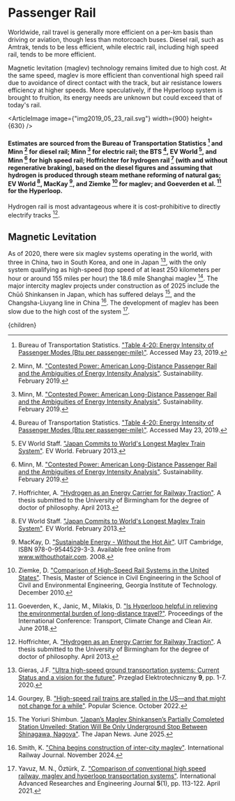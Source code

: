 


# Passenger Rail

Worldwide, rail travel is generally more efficient on a per-km basis than driving or aviation, though less than motorcoach buses. Diesel rail, such as Amtrak, tends to be less efficient, while electric rail, including high speed rail, tends to be more efficient.

Magnetic levitation (maglev) technology remains limited due to high cost. At the same speed, maglev is more efficient than conventional high speed rail due to avoidance of direct contact with the track, but air resistance lowers efficiency at higher speeds. More speculatively, if the Hyperloop system is brought to fruition, its energy needs are unknown but could exceed that of today's rail.

<ArticleImage image={"img2019_05_23_rail.svg"} width={900} height={630} />
#### Estimates are sourced from the Bureau of Transportation Statistics [^1] and Minn [^6] for diesel rail; Minn [^6] for electric rail; the BTS [^1], EV World [^2], and Minn [^6] for high speed rail; Hoffrichter for hydrogen rail [^4] (with and without regenerative braking), based on the diesel figures and assuming that hydrogen is produced through steam methane reforming of natural gas; EV World [^2], MacKay [^5], and Ziemke [^7] for maglev; and Goeverden et al. [^3] for the Hyperloop.

Hydrogen rail is most advantageous where it is cost-prohibitive to directly electrify tracks [^4].

## Magnetic Levitation

As of 2020, there were six maglev systems operating in the world, with three in China, two in South Korea, and one in Japan [^8], with the only system qualifying as high-speed (top speed of at least 250 kilometers per hour or around 155 miles per hour) the 18.6 mile Shanghai maglev [^9]. The major intercity maglev projects under construction as of 2025 include the Chūō Shinkansen in Japan, which has suffered delays [^10], and the Changsha-Liuyang line in China [^11]. The development of maglev has been slow due to the high cost of the system [^12].

[^1]: Bureau of Transportation Statistics. ["Table 4-20: Energy Intensity of Passenger Modes (Btu per passenger-mile)"](https://www.bts.gov/archive/publications/national_transportation_statistics/table_04_20). Accessed May 23, 2019.

[^2]: EV World Staff. ["Japan Commits to World's Longest Maglev Train System"](http://evworld.com/focus.cfm?cid=122). EV World. February 2013.

[^3]: Goeverden, K., Janic, M., Milakis, D. ["Is Hyperloop helpful in relieving the environmental burden of long-distance travel?"](https://www.iip.kit.edu/downloads/WCTR_SIGf2_2018_BookOfAbstracts.pdf#page=21). Proceedings of the International Conference: Transport, Climate Change and Clean Air. June 2018.

[^4]: Hoffrichter, A. ["Hydrogen as an Energy Carrier for Railway Traction"](https://etheses.bham.ac.uk/id/eprint/4345/). A thesis submitted to the University of Birmingham for the degree of doctor of philosophy. April 2013.

[^5]: MacKay, D. ["Sustainable Energy - Without the Hot Air"](https://www.withouthotair.com/c20/page_134.shtml). UIT Cambridge, ISBN 978-0-9544529-3-3. Available free online from www.withouthotair.com. 2008.

[^6]: Minn, M. ["Contested Power: American Long-Distance Passenger Rail and the Ambiguities of Energy Intensity Analysis"](https://www.mdpi.com/2071-1050/11/4/1200/pdf). Sustainability. February 2019.

[^7]: Ziemke, D. ["Comparison of High-Speed Rail Systems in the United States"](https://smartech.gatech.edu/bitstream/handle/1853/37286/ziemke_dominik_201012_mast.pdf). Thesis, Master of Science in Civil Engineering in the School of Civil and Environmental Engineering, Georgia Institute of Technology. December 2010.

[^8]: Gieras, J.F. ["Ultra high-speed ground transportation systems: Current Status and a vision for the future"](http://dx.doi.org/10.15199/48.2020.09.01). Przeglad Elektrotechniczny **9**, pp. 1-7. 2020.

[^9]: Gourgey, B. ["High-speed rail trains are stalled in the US—and that might not change for a while"](https://www.popsci.com/technology/high-speed-trains-hyperloop-history/). Popular Science. October 2022.

[^10]: The Yoriuri Shimbun. ["Japan’s Maglev Shinkansen’s Partially Completed Station Unveiled; Station Will Be Only Underground Stop Between Shinagawa, Nagoya"](https://japannews.yomiuri.co.jp/society/general-news/20250606-259990/). The Japan News. June 2025.

[^11]: Smith, K. ["China begins construction of inter-city maglev"](https://www.railjournal.com/passenger/main-line/china-begins-construction-of-inter-city-maglev/). International Railway Journal. November 2024.

[^12]: Yavuz, M. N., Öztürk, Z. ["Comparison of conventional high speed railway, maglev and hyperloop transportation systems"](https://doi.org/10.35860/iarej.795779). International Advanced Researches and Engineering Journal **5**(1), pp. 113-122. April 2021.

  <Article 
    focusAreaUrl={focusAreaUrl} 
    hierarchy={hierarchy} 
    site={site}
  >
    {children}
  </Article>